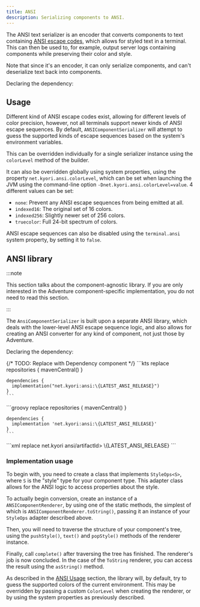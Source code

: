 ```yaml
---
title: ANSI
description: Serializing components to ANSI.
---
```



The ANSI text serializer is an encoder that converts components to text containing
[ANSI escape codes](https://en.wikipedia.org/wiki/ANSI_escape_code), which allows
for styled text in a terminal. This can then be used to, for example, output server
logs containing components while preserving their color and style.

Note that since it's an encoder, it can only serialize components, and can't
deserialize text back into components.

Declaring the dependency:

<Dependency group="net.kyori" name="adventure-text-serializer-ansi" version={LATEST_ADVENTURE_API_RELEASE} />

## Usage

Different kind of ANSI escape codes exist, allowing for different levels of color
precision, however, not all terminals support newer kinds of ANSI escape sequences.
By default, `ANSIComponentSerializer` will attempt to guess the supported kinds of
escape sequences based on the system's environment variables.

This can be overridden individually for a single serializer instance using the
`colorLevel` method of the builder.

It can also be overridden globally using system properties, using the property
`net.kyori.ansi.colorLevel`, which can be set when launching the JVM using the
command-line option `-Dnet.kyori.ansi.colorLevel=value`. 4 different values can
be set:

* `none`: Prevent any ANSI escape sequences from being emitted at all.
* `indexed16`: The original set of 16 colors.
* `indexed256`: Slightly newer set of 256 colors.
* `truecolor`: Full 24-bit spectrum of colors.

ANSI escape sequences can also be disabled using the `terminal.ansi` system property,
by setting it to `false`.

## ANSI library

:::note

This section talks about the component-agnostic library. If you are only interested in
the Adventure component-specific implementation, you do not need to read this section.

:::

The `AnsiComponentSerializer` is built upon a separate ANSI library, which deals with
the lower-level ANSI escape sequence logic, and also allows for creating an ANSI
converter for any kind of component, not just those by Adventure.

Declaring the dependency:

{/* TODO: Replace with Dependency component */}
<Tabs syncKey="build-system">
  <TabItem label="Gradle (Kotlin)">
    ```kts replace
    repositories {
      mavenCentral()
    }

    dependencies {
      implementation("net.kyori:ansi:\{LATEST_ANSI_RELEASE}")
    }
    ```
  </TabItem>
  <TabItem label="Gradle (Groovy)">
    ```groovy replace
    repositories {
      mavenCentral()
    }

    dependencies {
      implementation 'net.kyori:ansi:\{LATEST_ANSI_RELEASE}'
    }
    ```
  </TabItem>
  <TabItem label="Maven">
    ```xml replace
    <dependency>
      <groupId>net.kyori</groupId>
      <artifactId>ansi/artifactId>
      <version>\{LATEST_ANSI_RELEASE}</version>
    </dependency>
    ```
  </TabItem>
</Tabs>

### Implementation usage

To begin with, you need to create a class that implements `StyleOps<S>`, where `S` is
the "style" type for your component type. This adapter class allows for the ANSI logic to
access properties about the style.

To actually begin conversion, create an instance of a `ANSIComponentRenderer`, by using
one of the static methods, the simplest of which is `ANSIComponentRenderer.toString()`,
passing it an instance of your `StyleOps` adapter described above.

Then, you will need to traverse the structure of your component's tree, using the
`pushStyle()`, `text()` and `popStyle()` methods of the renderer instance.

Finally, call `complete()` after traversing the tree has finished. The renderer's job
is now concluded. In the case of the `ToString` renderer, you can access the result
using the `asString()` method.

As described in the [ANSI Usage](#usage) section, the library will, by default, try to guess the
supported colors of the current environment. This may be overridden by passing a custom
`ColorLevel` when creating the renderer, or by using the system properties as previously
described.
